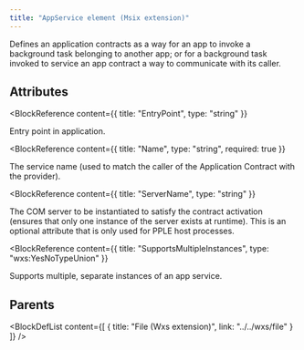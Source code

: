```yaml
---
title: "AppService element (Msix extension)"
---
```



Defines an application contracts as a way for an app to invoke a background task belonging to another app; or for a background task invoked to service an app contract a way to communicate with its caller.


## Attributes

<BlockWrapper>

  <BlockReference
    content={{
      title: "EntryPoint",
      type: "string"
    }}
  >
  Entry point in application.
  </BlockReference>

  <BlockReference
    content={{
      title: "Name",
      type: "string",
      required: true
    }}
  >
  The service name (used to match the caller of the Application Contract with the provider).
  </BlockReference>

  <BlockReference
    content={{
      title: "ServerName",
      type: "string"
    }}
  >
  The COM server to be instantiated to satisfy the contract activation (ensures that only one instance of the server exists at runtime). This is an optional attribute that is only used for PPLE host processes.
  </BlockReference>

  <BlockReference
    content={{
      title: "SupportsMultipleInstances",
      type: "wxs:YesNoTypeUnion"
    }}
  >
  Supports multiple, separate instances of an app service.
  </BlockReference>

</BlockWrapper>


## Parents

<BlockDefList content={[
    {
      title: "File (Wxs extension)",
      link: "../../wxs/file"
    }
  ]}
/>